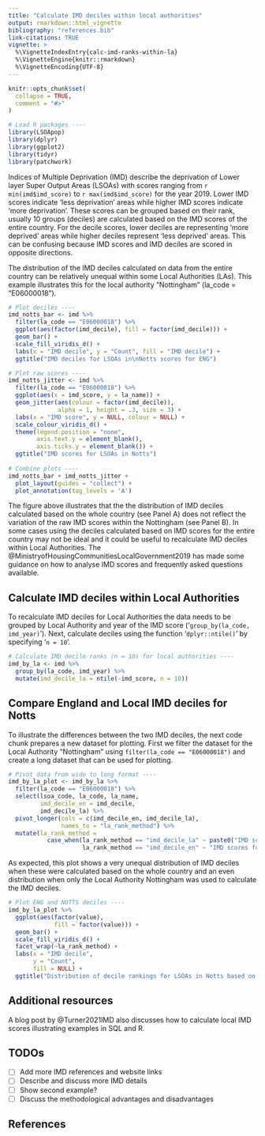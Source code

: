 ```yaml
---
title: "Calculate IMD deciles within local authorities"
output: rmarkdown::html_vignette
bibliography: "references.bib"
link-citations: TRUE
vignette: >
  %\VignetteIndexEntry{calc-imd-ranks-within-la}
  %\VignetteEngine{knitr::rmarkdown}
  %\VignetteEncoding{UTF-8}
---
```


```r
knitr::opts_chunk$set(
  collapse = TRUE,
  comment = "#>"
)
```

```r
# Load R packages ----
library(LSOApop)
library(dplyr)
library(ggplot2)
library(tidyr)
library(patchwork)

```

Indices of Multiple Deprivation (IMD) describe the deprivation of Lower layer Super Output Areas (LSOAs) with scores ranging from `r min(imd$imd_score)` to `r max(imd$imd_score)` for the year 2019.
Lower IMD scores indicate 'less deprivation' areas while higher IMD scores indicate 'more deprivation'.
These scores can be grouped based on their rank, usually 10 groups (deciles) are calculated based on the IMD scores of the entire country.
For the decile scores, lower deciles are representing 'more deprived' areas while higher deciles represent 'less deprived' areas.
This can be confusing because IMD scores and IMD deciles are scored in opposite directions.

The distribution of the IMD deciles calculated on data from the entire country can be relatively unequal within some Local Authorities (LAs).
This example illustrates this for the local authority "Nottingham" (la_code = "E06000018").

```r
# Plot deciles ----
imd_notts_bar <- imd %>%   
  filter(la_code == "E06000018") %>% 
  ggplot(aes(factor(imd_decile), fill = factor(imd_decile))) +
  geom_bar() +
  scale_fill_viridis_d() +
  labs(x = "IMD decile", y = "Count", fill = "IMD decile") +
  ggtitle("IMD deciles for LSOAs in\nNotts scores for ENG")

# Plot raw scores ----
imd_notts_jitter <- imd %>%   
  filter(la_code == "E06000018") %>% 
  ggplot(aes(x = imd_score, y = la_name)) +
  geom_jitter(aes(colour = factor(imd_decile)),
              alpha = 1, height = .3, size = 3) +
  labs(x = "IMD score", y = NULL, colour = NULL) +
  scale_colour_viridis_d() +
  theme(legend.position = "none",
        axis.text.y = element_blank(),
        axis.ticks.y = element_blank()) +
  ggtitle("IMD scores for LSOAs in Notts")
 
# Combine plots ----
imd_notts_bar + imd_notts_jitter + 
  plot_layout(guides = "collect") +
  plot_annotation(tag_levels = 'A')
```

The figure above illustrates that the the distribution of IMD deciles calculated based on the whole country (see Panel A) does not reflect the variation of the raw IMD scores within the Nottingham (see Panel B).
In some cases using the deciles calculated based on IMD scores for the entire country may not be ideal and it could be useful to recalculate IMD deciles within Local Authorities.
The @MinistryofHousingCommunitiesLocalGovernment2019 has made some guidance on how to analyse IMD scores and frequently asked questions available.

## Calculate IMD deciles within Local Authorities

To recalculate IMD deciles for Local Authorities the data needs to be grouped by Local Authority and year of the IMD score ('`group_by(la_code, imd_year)`').
Next, calculate deciles using the function '`dplyr::ntile()`' by specifying '`n = 10`'.

```r
# Calculate IMD decile ranks (n = 10) for local authorities ----
imd_by_la <- imd %>% 
  group_by(la_code, imd_year) %>% 
  mutate(imd_decile_la = ntile(-imd_score, n = 10))
```

## Compare England and Local IMD deciles for Notts 

To illustrate the differences between the two IMD deciles, the next code chunk prepares a new dataset for plotting.
First we filter the dataset for the Local Authority "Nottingham" using `filter(la_code == "E06000018")` and create a long dataset that can be used for plotting.

```r
# Pivot data from wide to long format ----
imd_by_la_plot <- imd_by_la %>% 
  filter(la_code == "E06000018") %>% 
  select(lsoa_code, la_code, la_name, 
         imd_decile_en = imd_decile, 
         imd_decile_la) %>% 
  pivot_longer(cols = c(imd_decile_en, imd_decile_la), 
               names_to = "la_rank_method") %>% 
  mutate(la_rank_method = 
           case_when(la_rank_method == "imd_decile_la" ~ paste0("IMD scores for ", la_name),
                     la_rank_method == "imd_decile_en" ~ "IMD scores for ENG"))
```

As expected, this plot shows a very unequal distribution of IMD deciles when these were calculated based on the whole country and an even distribution when only the Local Authority Nottingham was used to calculate the IMD deciles.

```r
# Plot ENG and NOTTS deciles ----
imd_by_la_plot %>%   
  ggplot(aes(factor(value), 
             fill = factor(value))) +
  geom_bar() +
  scale_fill_viridis_d() +
  facet_wrap(~la_rank_method) +
  labs(x = "IMD decile", 
       y = "Count", 
       fill = NULL) +
  ggtitle("Distribution of decile rankings for LSOAs in Notts based on:")
```


## Additional resources

A blog post by @Turner2021IMD also discusses how to calculate local IMD scores illustrating examples in SQL and R.

## TODOs 

- [ ] Add more IMD references and website links
- [ ] Describe and discuss more IMD details
- [ ] Show second example?
- [ ] Discuss the methodological advantages and disadvantages

## References
